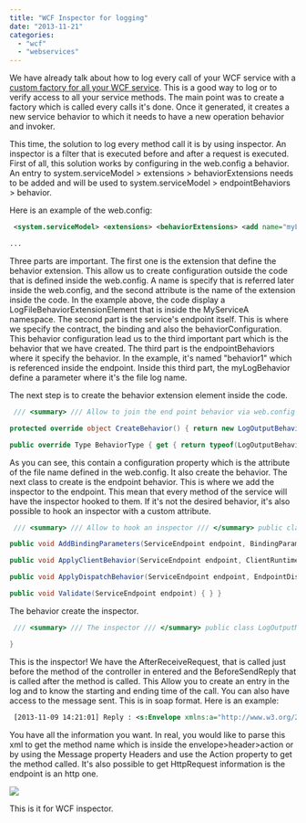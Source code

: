 ```yaml
---
title: "WCF Inspector for logging"
date: "2013-11-21"
categories: 
  - "wcf"
  - "webservices"
---
```


We have already talk about how to log every call of your WCF service with a [custom factory for all your WCF service](./how-to-use-log-every-call-of-your-wcf-services-methods). This is a good way to log or to verify access to all your service methods. The main point was to create a factory which is called every calls it's done. Once it generated, it creates a new service behavior to which it needs to have a new operation behavior and invoker.

This time, the solution to log every method call it is by using inspector. An inspector is a filter that is executed before and after a request is executed. First of all, this solution works by configuring in the web.config a behavior. An entry to system.serviceModel > extensions > behaviorExtensions needs to be added and will be used to system.serviceModel > endpointBehaviors > behavior.

Here is an example of the web.config:


```xml
 <system.serviceModel> <extensions> <behaviorExtensions> <add name="myLogBehavior" type="MyServiceA.LogFileBehaviorExtensionElement, MyServiceA" /> </behaviorExtensions> </extensions> ... <services> <service name="MyServiceA.Service1"> <endpoint address="" behaviorConfiguration="behavior1" binding="wsHttpBinding" bindingConfiguration="" contract="MyServiceA.IService1" /> </service> </services> <behaviors> <endpointBehaviors> <behavior name="behavior1"> <myLogBehavior logFileName="c:\\log.txt" /> </behavior> </endpointBehaviors>

... 
```


Three parts are important. The first one is the extension that define the behavior extension. This allow us to create configuration outside the code that is defined inside the web.config. A name is specify that is referred later inside the web.config, and the second attribute is the name of the extension inside the code. In the example above, the code display a LogFileBehaviorExtensionElement that is inside the MyServiceA namespace. The second part is the service's endpoint itself. This is where we specify the contract, the binding and also the behaviorConfiguration. This behavior configuration lead us to the third important part which is the behavior that we have created. The third part is the endpointBehaviors where it specify the behavior. In the example, it's named "behavior1" which is referenced inside the endpoint. Inside this third part, the myLogBehavior define a parameter where it's the file log name.

The next step is to create the behavior extension element inside the code. 
```csharp
 /// <summary> /// Allow to join the end point behavior via web.config + parameter for the web.config /// </summary> public class LogFileBehaviorExtensionElement : BehaviorExtensionElement { [ConfigurationProperty("logFileName")] public string LogFileName { get { return (string)base["logFileName"]; } set { base["logFileName"] = value; } }

protected override object CreateBehavior() { return new LogOutputBehavior(this.LogFileName); }

public override Type BehaviorType { get { return typeof(LogOutputBehavior); } } } 
```

As you can see, this contain a configuration property which is the attribute of the file name defined in the web.config. It also create the behavior. The next class to create is the endpoint behavior. This is where we add the inspector to the endpoint. This mean that every method of the service will have the inspector hooked to them. If it's not the desired behavior, it's also possible to hook an inspector with a custom attribute.


```csharp
 /// <summary> /// Allow to hook an inspector /// </summary> public class LogOutputBehavior : IEndpointBehavior { private string logFileName; public LogOutputBehavior(string logFileName) { this.logFileName = logFileName; }

public void AddBindingParameters(ServiceEndpoint endpoint, BindingParameterCollection bindingParameters) { }

public void ApplyClientBehavior(ServiceEndpoint endpoint, ClientRuntime clientRuntime) { }

public void ApplyDispatchBehavior(ServiceEndpoint endpoint, EndpointDispatcher endpointDispatcher) { LogOutputMessageInspector inspector = new LogOutputMessageInspector(this.logFileName); endpointDispatcher.DispatchRuntime.MessageInspectors.Add(inspector); }

public void Validate(ServiceEndpoint endpoint) { } } 
```

The behavior create the inspector.


```csharp
 /// <summary> /// The inspector /// </summary> public class LogOutputMessageInspector : IDispatchMessageInspector { private string logFileName; public LogOutputMessageInspector(string logFileName) { this.logFileName = logFileName; } public object AfterReceiveRequest(ref Message request, IClientChannel channel, InstanceContext instanceContext) { MessageBuffer buffer = request.CreateBufferedCopy(Int32.MaxValue); request = buffer.CreateMessage(); File.AppendAllText(this.logFileName, "["+DateTime.Now+"] Request : " + request.ToString()); return null; } public void BeforeSendReply(ref Message reply, object correlationState) { MessageBuffer buffer = reply.CreateBufferedCopy(Int32.MaxValue); reply = buffer.CreateMessage(); File.AppendAllText(this.logFileName, "[" + DateTime.Now + "] Reply : " + reply.ToString()); }

} 
```

This is the inspector! We have the AfterReceiveRequest, that is called just before the method of the controller in entered and the BeforeSendReply that is called after the method is called. This Allow you to create an entry in the log and to know the starting and ending time of the call. You can also have access to the message sent. This is in soap format. Here is an example:


```xml
 [2013-11-09 14:21:01] Reply : <s:Envelope xmlns:a="http://www.w3.org/2005/08/addressing" xmlns:s="http://www.w3.org/2003/05/soap-envelope"> <s:Header> <a:Action s:mustUnderstand="1">http://tempuri.org/IService1/GetDataResponse</a:Action> <a:RelatesTo>urn:uuid:af68f512-6948-4c2f-b0a8-36cbd9799ebf</a:RelatesTo> </s:Header> <s:Body> <GetDataResponse xmlns="http://tempuri.org/"> <GetDataResult>You entered: 0</GetDataResult> </GetDataResponse> </s:Body> </s:Envelope> 
```


You have all the information you want. In real, you would like to parse this xml to get the method name which is inside the envelope>header>action or by using the Message property Headers and use the Action property to get the method called. It's also possible to get HttpRequest information is the endpoint is an http one.

![](images/MessageWithHttpRequest-400x289.png)

This is it for WCF inspector.

